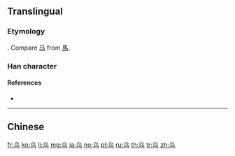 {{also|鸟|烏}}
==Translingual==

===Etymology===
{{Han simp|烏}}. Compare [[马]] from [[馬]].

===Han character===
{{Han char|rn=4|rad=丿|as=03|sn=4|four=27127|canj=PVSM}}

====References====
* {{Han ref|kx=0082.051|hdz=10034.100|uh=4E4C|ud=20044}}

----

==Chinese==
{{zh-see|烏}}

[[fr:乌]]
[[ko:乌]]
[[li:乌]]
[[mg:乌]]
[[ja:乌]]
[[no:乌]]
[[pl:乌]]
[[ru:乌]]
[[th:乌]]
[[tr:乌]]
[[zh:乌]]